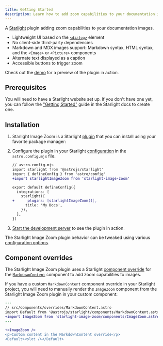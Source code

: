 ```yaml
---
title: Getting Started
description: Learn how to add zoom capabilities to your documentation images with the Starlight Image Zoom plugin.
---
```


A [Starlight](https://starlight.astro.build) plugin adding zoom capabilities to your documentation images.

- Lightweight UI based on the [`<dialog>`](https://developer.mozilla.org/en-US/docs/Web/HTML/Element/dialog) element
- No client-side third-party dependencies
- Markdown and MDX images support: Markdown syntax, HTML syntax, and the `<Image>` or `<Picture>` components
- Alternate text displayed as a caption
- Accessible buttons to trigger zoom

Check out the [demo](/demo/) for a preview of the plugin in action.

## Prerequisites

You will need to have a Starlight website set up.
If you don't have one yet, you can follow the ["Getting Started"](https://starlight.astro.build/getting-started) guide in the Starlight docs to create one.

## Installation


<Steps>

1. Starlight Image Zoom is a Starlight [plugin](https://starlight.astro.build/reference/plugins/) that you can install using your favorite package manager:

   <PackageManagers pkg="starlight-image-zoom" />

2. Configure the plugin in your Starlight [configuration](https://starlight.astro.build/reference/configuration/#plugins) in the `astro.config.mjs` file.

   ```diff lang="js"
   // astro.config.mjs
   import starlight from '@astrojs/starlight'
   import { defineConfig } from 'astro/config'
   +import starlightImageZoom from 'starlight-image-zoom'

   export default defineConfig({
     integrations: [
       starlight({
   +      plugins: [starlightImageZoom()],
         title: 'My Docs',
       }),
     ],
   })
   ```

3. [Start the development server](https://starlight.astro.build/getting-started/#start-the-development-server) to see the plugin in action.

</Steps>

The Starlight Image Zoom plugin behavior can be tweaked using various [configuration options](/configuration).

## Component overrides

The Starlight Image Zoom plugin uses a Starlight [component override](https://starlight.astro.build/guides/overriding-components/) for the [`MarkdownContent`](https://starlight.astro.build/reference/overrides/#markdowncontent) component to add zoom capabilities to images.

If you have a custom `MarkdownContent` component override in your Starlight project, you will need to manually render the `ImageZoom` component from the Starlight Image Zoom plugin in your custom component:

```diff lang="astro"
---
// src/components/overrides/MarkdownContent.astro
import Default from '@astrojs/starlight/components/MarkdownContent.astro'
+import ImageZoom from 'starlight-image-zoom/components/ImageZoom.astro'
---

+<ImageZoom />
<p>Custom content in the MarkdownContent override</p>
<Default><slot /></Default>
```
